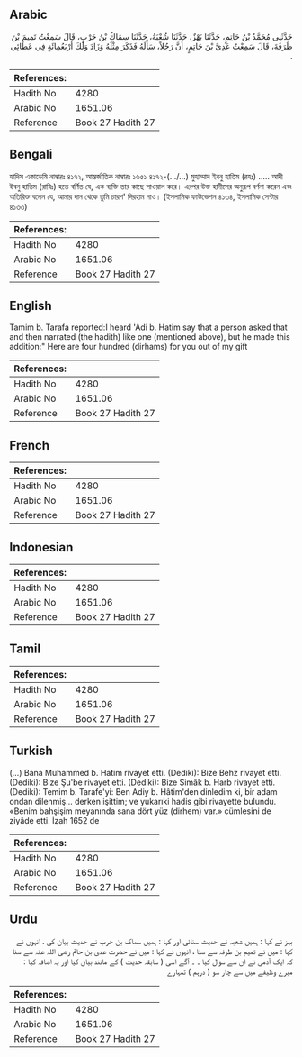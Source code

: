 ## Arabic


<div dir="rtl" lang="ar" style={{fontSize:'larger',backgroundColor:'#f8f9fa',padding:20}}>
حَدَّثَنِي مُحَمَّدُ بْنُ حَاتِمٍ، حَدَّثَنَا بَهْزٌ، حَدَّثَنَا شُعْبَةُ، حَدَّثَنَا سِمَاكُ بْنُ حَرْبٍ، قَالَ سَمِعْتُ تَمِيمَ بْنَ طَرَفَةَ، قَالَ سَمِعْتُ عَدِيَّ بْنَ حَاتِمٍ، أَنَّ رَجُلاً، سَأَلَهُ فَذَكَرَ مِثْلَهُ وَزَادَ وَلَكَ أَرْبَعُمِائَةٍ فِي عَطَائِي ‏.‏
</div>
<div style={{backgroundColor:'#f8f9fa',padding:20, marginBottom: 10}}><table> <thead> <tr> <th>References:</th> <th></th> </tr> </thead> <tbody><tr><td>Hadith No</td><td>4280</td></tr><tr><td>Arabic No</td><td>1651.06</td></tr><tr><td>Reference</td><td>Book 27 Hadith 27</td></tr></tbody></table></div>

## Bengali


<div dir="ltr" lang="bn" style={{fontSize:'larger',backgroundColor:'#f8f9fa',padding:20}}>
হাদিস একাডেমি নাম্বারঃ ৪১৭২, আন্তর্জাতিক নাম্বারঃ ১৬৫১ ৪১৭২-(.../...) মুহাম্মাদ ইবনু হাতিম (রহঃ) ..... আদী ইবনু হাতিম (রাযিঃ) হতে বর্ণিত যে, এক ব্যক্তি তার কাছে সাওয়াল করে। এরপর উক্ত হাদীসের অনুরূপ বর্ণনা করেন এবং অতিরিক্ত বলেন যে, আমার দান থেকে তুমি চারশ' দিরহাম নাও। (ইসলামিক ফাউন্ডেশন ৪১৩৪, ইসলামিক সেন্টার ৪১৩৩)
</div>
<div style={{backgroundColor:'#f8f9fa',padding:20, marginBottom: 10}}><table> <thead> <tr> <th>References:</th> <th></th> </tr> </thead> <tbody><tr><td>Hadith No</td><td>4280</td></tr><tr><td>Arabic No</td><td>1651.06</td></tr><tr><td>Reference</td><td>Book 27 Hadith 27</td></tr></tbody></table></div>

## English


<div dir="ltr" lang="en" style={{fontSize:'larger',backgroundColor:'#f8f9fa',padding:20}}>
Tamim b. Tarafa reported:I heard 'Adi b. Hatim say that a person asked that and then narrated (the hadith) like one (mentioned above), but he made this addition:" Here are four hundred (dirhams) for you out of my gift
</div>
<div style={{backgroundColor:'#f8f9fa',padding:20, marginBottom: 10}}><table> <thead> <tr> <th>References:</th> <th></th> </tr> </thead> <tbody><tr><td>Hadith No</td><td>4280</td></tr><tr><td>Arabic No</td><td>1651.06</td></tr><tr><td>Reference</td><td>Book 27 Hadith 27</td></tr></tbody></table></div>

## French


<div dir="ltr" lang="fr" style={{fontSize:'larger',backgroundColor:'#f8f9fa',padding:20}}>

</div>
<div style={{backgroundColor:'#f8f9fa',padding:20, marginBottom: 10}}><table> <thead> <tr> <th>References:</th> <th></th> </tr> </thead> <tbody><tr><td>Hadith No</td><td>4280</td></tr><tr><td>Arabic No</td><td>1651.06</td></tr><tr><td>Reference</td><td>Book 27 Hadith 27</td></tr></tbody></table></div>

## Indonesian


<div dir="ltr" lang="id" style={{fontSize:'larger',backgroundColor:'#f8f9fa',padding:20}}>

</div>
<div style={{backgroundColor:'#f8f9fa',padding:20, marginBottom: 10}}><table> <thead> <tr> <th>References:</th> <th></th> </tr> </thead> <tbody><tr><td>Hadith No</td><td>4280</td></tr><tr><td>Arabic No</td><td>1651.06</td></tr><tr><td>Reference</td><td>Book 27 Hadith 27</td></tr></tbody></table></div>

## Tamil


<div dir="ltr" lang="ta" style={{fontSize:'larger',backgroundColor:'#f8f9fa',padding:20}}>

</div>
<div style={{backgroundColor:'#f8f9fa',padding:20, marginBottom: 10}}><table> <thead> <tr> <th>References:</th> <th></th> </tr> </thead> <tbody><tr><td>Hadith No</td><td>4280</td></tr><tr><td>Arabic No</td><td>1651.06</td></tr><tr><td>Reference</td><td>Book 27 Hadith 27</td></tr></tbody></table></div>

## Turkish


<div dir="ltr" lang="tr" style={{fontSize:'larger',backgroundColor:'#f8f9fa',padding:20}}>
(…) Bana Muhammed b. Hatim rivayet etti. (Dediki): Bize Behz rivayet etti. (Dediki): Bize Şu'be rivayet etti. (Dediki): Bize Simâk b. Harb rivayet etti. (Dediki): Temim b. Tarafe'yi: Ben Adiy b. Hâtim'den dinledim ki, bir adam ondan dilenmiş... derken işittim; ve yukarıki hadis gibi rivayette bulundu. «Benim bahşişim meyanında sana dört yüz (dirhem) var.» cümlesini de ziyâde etti. İzah 1652 de
</div>
<div style={{backgroundColor:'#f8f9fa',padding:20, marginBottom: 10}}><table> <thead> <tr> <th>References:</th> <th></th> </tr> </thead> <tbody><tr><td>Hadith No</td><td>4280</td></tr><tr><td>Arabic No</td><td>1651.06</td></tr><tr><td>Reference</td><td>Book 27 Hadith 27</td></tr></tbody></table></div>

## Urdu


<div dir="rtl" lang="ur" style={{fontSize:'larger',backgroundColor:'#f8f9fa',padding:20}}>
بہز نے کہا : ہمیں شعبہ نے حدیث سنائی اور کہا : ہمیں سماک بن حرب نے حدیث بیان کی ، انہوں نے کہا : میں نے تمیم بن طرفہ سے سنا ، انہوں نے کہا : میں نے حضرت عدی بن حاتم رضی اللہ عنہ سے سنا کہ ایک آدمی نے ان سے سوال کیا ۔ ۔ آگے اسی ( سابقہ حدیث ) کے مانند بیان کیا اور یہ اضافہ کیا : میرے وظیفے میں سے چار سو ( درہم ) تمہارے
</div>
<div style={{backgroundColor:'#f8f9fa',padding:20, marginBottom: 10}}><table> <thead> <tr> <th>References:</th> <th></th> </tr> </thead> <tbody><tr><td>Hadith No</td><td>4280</td></tr><tr><td>Arabic No</td><td>1651.06</td></tr><tr><td>Reference</td><td>Book 27 Hadith 27</td></tr></tbody></table></div>